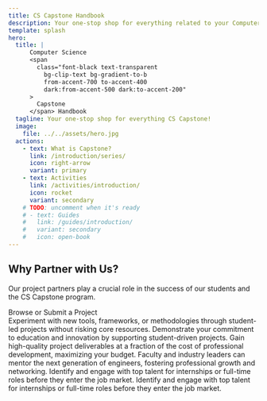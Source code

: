 ```yaml
---
title: CS Capstone Handbook
description: Your one-stop shop for everything related to your Computer Science Senior Design Project (on-campus CS Capstone) at Oregon State University
template: splash
hero:
  title: |
      Computer Science 
      <span
        class="font-black text-transparent
          bg-clip-text bg-gradient-to-b
          from-accent-700 to-accent-400
          dark:from-accent-500 dark:to-accent-200"
      >
        Capstone
      </span> Handbook
  tagline: Your one-stop shop for everything CS Capstone!
  image:
    file: ../../assets/hero.jpg
  actions:
    - text: What is Capstone?
      link: /introduction/series/
      icon: right-arrow
      variant: primary
    - text: Activities
      link: /activities/introduction/
      icon: rocket
      variant: secondary
    # TODO: uncomment when it's ready
    # - text: Guides
    #   link: /guides/introduction/
    #   variant: secondary
    #   icon: open-book
---
```



<CardGrid>
  <LinkCard title="For Students" description="Learn everything you need to know to succeed in the CS Capstone series." href="/introduction/for-students/" />
  <LinkCard title="For Project Partners" description="Learn about project requirements, categories, and evaluation criteria." href="/introduction/for-partners/" />
</CardGrid>

<h2 class="text-center">Why Partner with Us?</h2>

<p class="text-center">Our project partners play a crucial role in the success of our students and the CS Capstone program.</p>

<div class="cta text-center">
  <LinkButton
    href="https://eecs.engineering.oregonstate.edu/capstone/submission/pages/"
    variant="primary"
    icon="external"
    iconPlacement="start"
    target="_blank"
  >
    Browse or Submit a Project
  </LinkButton>
</div>

<CardGrid>
  <Card title="Technology Exploration" icon="rocket">
    Experiment with new tools, frameworks, or methodologies through student-led projects without risking core resources.
  </Card>
  <Card title="Showcase Leadership" icon="star">
    Demonstrate your commitment to education and innovation by supporting student-driven projects.
  </Card>
  <Card title="Cost-Effective Development" icon="puzzle">
    Gain high-quality project deliverables at a fraction of the cost of professional development, maximizing your budget.
  </Card>
  <Card title="Mentorship Opportunities" icon="heart">
    Faculty and industry leaders can mentor the next generation of engineers, fostering professional growth and networking.
  </Card>
  <Card title="Early Recruitment Pipeline" icon="seti:pipeline">
    Identify and engage with top talent for internships or full-time roles before they enter the job market.
  </Card>
  <Card title="Prototype Development" icon="approve-check-circle">
    Identify and engage with top talent for internships or full-time roles before they enter the job market.
  </Card>
</CardGrid>